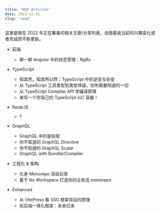 ```yaml
---
title: "WIP Articles"
date: 2022-12-31
slug: "/wip"
---
```


这里是我在 2022 年正在筹备的相关文章/分享列表，会随着我当前的兴趣变化或者完成而不断更新。

- 前端

  - 聊一聊 Angular 中的状态管理：NgRx

- TypeScript

  - 知其然，知其所以然：TypeScript 中的逆变与协变
  - 从 TypeScript 工具类型到类型体操，你所需要知道的一切
  - 从 TypeScript Compiler API 学编译原理
  - 来写一个你自己的 TypeScript IoC 容器！

- NodeJS

  - ?

- GraphQL

  - GraphQL 中的鉴权层
  - 你不知道的 GraphQL Directive
  - 你不知道的 GraphQL Scalar
  - GraphQL with Bundler/Compiler

- 工程化 & 架构

  - 化身 Monorepo 高级玩家
  - 基于 Nx Workspace 打造你的业务流 monorepo

- Enhanced

  - 从 VitePress 看 SSG 框架背后的原理
  - 前后端一体化框架：未来已来
